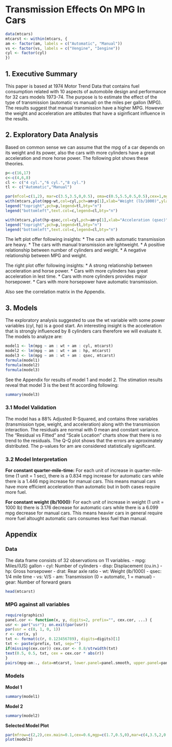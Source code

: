 Transmission Effects On MPG In Cars
====================================

```r
data(mtcars)
mtcarst <- within(mtcars, {
am <- factor(am, labels = c("Automatic", "Manual"))
vs <- factor(vs, labels = c("Vengine", "Iengine"))
cyl <- factor(cyl)
})
```

## 1. Executive Summary
This paper is based at 1974 Motor Trend Data that contains fuel consumption related with 10 aspects of automobile design and performance for 32 cars models 1973-74. The purpose is to estimate the effect of the type of transmission (automatic vs manual) on the miles per gallon (MPG). The results suggest that manual transmission have a higher MPG. However the weight and acceleration are attibutes that have a siginficant influence in the results.

## 2. Exploratory Data Analysis
Based on common sense we can assume that the mpg of a car depends on its weight and its power, also the cars with more cylinders have a great acceleration and more horse power. The following plot shows these theories.

```r
p<-c(16,17)
c<-c(4,6,8)
cl <- c("4 cyl.","6 cyl.","8 cyl.")
tl <- c("Automatic","Manual")

par(mfcol=c(1,2), mar=c(3.5,3.5,0,0.5), oma=c(0.5,5.5,0.5,0.5),cex=1,mgp=c(1.7,0.5,0))
with(mtcars,plot(mpg~wt,col=cyl,pch=am+p[1],xlab="Weight (lb/1000)",ylab="Miles/(US) gallon",main=""))
legend("topright",pch=p,legend=tl,bty="n")
legend("bottomleft",text.col=c,legend=cl,bty="n")

with(mtcars,plot(hp~qsec,col=cyl,pch=am+p[1],xlab="Acceleration (qsec)",ylab="Gross Horsepower",main=""))
legend("topright",pch=p,legend=tl,bty="n")
legend("bottomleft",text.col=c,legend=cl,bty="n")
```

The left plot offer following insights:
* The cars with automatic transmission are heavy.
* The cars with manual transmission are lightweight.
* A positive relationship between number of cylinders and weight.
* A negative relationship between MPG and weight.

The right plot offer following insights:
* A strong relationship between acceleration and horse power.
* Cars with more cylinders has great acceleration in lest time.
* Cars with more cylinders provides major horsepower.
* Cars with more horsepower have automatic transmission.

Also see the correlation matrix in the Appendix.

## 3. Models
The exploratory analysis suggested to use the wt variable with some power variables (cyl, hp) is a good start. An interesting insight is the acceleration that is strongly influenced by 8 cylinders cars therefore we will evaluate it. The models to analyze are:

```r
model1 <- lm(mpg ~ am : wt + am : cyl, mtcarst) 
model2 <- lm(mpg ~ am : wt + am : hp, mtcarst)
model3 <- lm(mpg ~ am : wt + am : qsec, mtcarst)
formula(model1)
formula(model2)
formula(model3)
```

See the Appendix for results of model 1 and model 2. The stimation results reveal that model 3 is the best fit according following:

```r
summary(model3)
```

### 3.1 Model Validation
The model has a 88% Adjusted R-Squared, and contains three variables (transmission type, weight, and acceleration) along with the transmission interaction. The residuals are normal with 0 mean and constant variance. The "Residual vs Fitted" and "Scale Location" charts show that there is no trend to the residuals. The Q-Q plot shows that the errors are aproximately distributed. The p-values for am are considered statistically significant.

### 3.2 Model Interpretation
**For constant quarter-mile-time:** For each unit of increase in quarter-mile-time (1 unit = 1 sec), there is a 0.834 mpg increase for automatic cars while there is a 1.446 mpg increase for manual cars. This means manual cars have more efficient acceleration than automatic but in both cases require more fuel. 

**For constant weight (lb/1000):** For each unit of increase in weight (1 unit = 1000 lb) there is 3.176 decrease for automatic cars while there is a 6.099 mpg decrease for manual cars. This means heavier cars in general require more fuel altought automatic cars consumes less fuel than manual.



## Appendix
### Data
The data frame consists of 32 observations on 11 variables.
- mpg: Miles/(US) gallon
- cyl: Number of cylinders
- disp: Displacement (cu.in.)
- hp: Gross horsepower
- drat: Rear axle ratio
- wt: Weight (lb/1000)
- qsec: 1/4 mile time
- vs: V/S
- am: Transmission (0 = automatic, 1 = manual)
- gear: Number of forward gears

```r
head(mtcarst)
```

### MPG against all variables
```r
require(graphics)
panel.cor <- function(x, y, digits=2, prefix="", cex.cor, ...) {
usr <- par("usr"); on.exit(par(usr))
par(usr = c(0, 1, 0, 1))
r <- cor(x, y)
txt <- format(c(r, 0.123456789), digits=digits)[1]
txt <- paste(prefix, txt, sep="")
if(missing(cex.cor)) cex.cor <- 0.8/strwidth(txt)
text(0.5, 0.5, txt, cex = cex.cor * abs(r))
}
pairs(mpg~am:., data=mtcarst, lower.panel=panel.smooth, upper.panel=panel.cor, pch=20, main="Scatterplot - Correlation Matrix")

```

### Models
**Model 1**
```r
summary(model1)
```

**Model 2**
```r
summary(model2)
```

**Selected Model Plot**
```r
par(mfrow=c(2,2),cex.main=0.1,cex=0.6,mgp=c(1.7,0.5,0),mar=c(4,3.5,2,0.5),oma=c(0.5,10,0.5,0.5))
plot(model3)
```